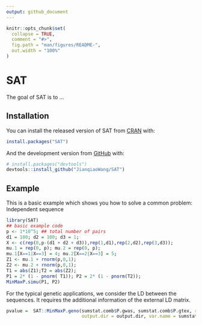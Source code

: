 ```yaml
---
output: github_document
---
```


<!-- README.md is generated from README.Rmd. Please edit that file -->

```r
knitr::opts_chunk$set(
  collapse = TRUE,
  comment = "#>",
  fig.path = "man/figures/README-",
  out.width = "100%"
)
```

# SAT

<!-- badges: start -->
<!-- badges: end -->

The goal of SAT is to ...

## Installation

You can install the released version of SAT from [CRAN](https://CRAN.R-project.org) with:

``` r
install.packages("SAT")
```

And the development version from [GitHub](https://github.com/) with:

```r
# install.packages("devtools")
devtools::install_github("JianqiaoWang/SAT")
```
## Example

This is a basic example which shows you how to solve a common problem: Independent sequence

```r
library(SAT)
## basic example code
p <- 1*10^5; ## total number of pairs
d1 = 100; d2 = 100; d3 = 1;
X <- c(rep(0,p-(d1 + d2 + d3)),rep(1,d1),rep(2,d2),rep(3,d3));
mu.1 = rep(0, p); mu.2 = rep(0, p);
mu.1[X==1|X==3] = 4; mu.2[X==2|X==3] = 5;
Z1 <- mu.1 + rnorm(p,0,1);
Z2 <- mu.2 + rnorm(p,0,1);
T1 = abs(Z1);T2 = abs(Z2);
P1 = 2* (1 - pnorm( T1)); P2 = 2* (1 - pnorm(T2));
MinMaxP.simu(P1, P2)
```


For the typical genetic applications, we consider the LD between the sequences. It requires the additional information of the external LD matrix.  

```r
pvalue =  SAT::MinMaxP.geno(sumstat.comb$P.gwas, sumstat.comb$P.gtex, ref.geno = geno, ref.bed = "../geno/GTEx_WGS_838Indiv_Freeze_phased_MAF_0.01_chr1_22_EU",
                            output.dir = output.dir, var.name = sumstat.comb$variant_id, block.thresh = 0.99)

```
